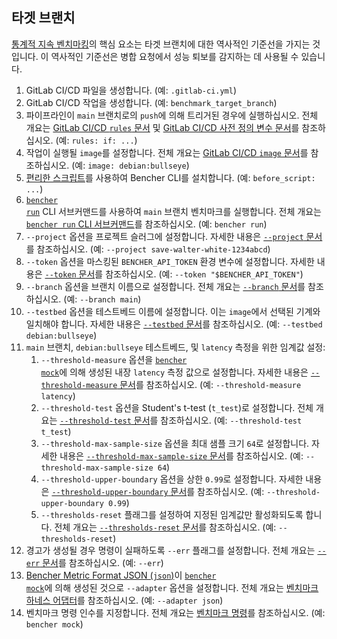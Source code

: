 
## 타겟 브랜치

[통계적 지속 벤치마킹][statistical continuous benchmarking]의 핵심 요소는 타겟 브랜치에 대한 역사적인 기준선을 가지는 것입니다.
이 역사적인 기준선은 병합 요청에서 성능 퇴보를 감지하는 데 사용될 수 있습니다.

<TargetBranchCode />

1. GitLab CI/CD 파일을 생성합니다.
   (예: `.gitlab-ci.yml`)
2. GitLab CI/CD 작업을 생성합니다.
   (예: `benchmark_target_branch`)
3. 파이프라인이 `main` 브랜치로의 `push`에 의해 트리거된 경우에 실행하십시오.
   전체 개요는 [GitLab CI/CD `rules` 문서][gitlab ci cd rules] 및 [GitLab CI/CD 사전 정의 변수 문서][gitlab ci cd redefined variables]를 참조하십시오.
   (예: `rules: if: ...`)
4. 작업이 실행될 `image`를 설정합니다.
   전체 개요는 [GitLab CI/CD `image` 문서][gitlab ci cd image]를 참조하십시오.
   (예: `image: debian:bullseye`)
5. [편리한 스크립트][install bencher cli]를 사용하여 Bencher CLI를 설치합니다.
   (예: `before_script: ...`)
6. <code><a href="/ko/docs/explanation/bencher-run/">bencher run</a></code> CLI 서브커맨드를 사용하여 `main` 브랜치 벤치마크를 실행합니다.
   전체 개요는 [`bencher run` CLI 서브커맨드][bencher run]를 참조하십시오.
   (예: `bencher run`)
7. `--project` 옵션을 프로젝트 슬러그에 설정합니다.
   자세한 내용은 [`--project` 문서][project option]를 참조하십시오.
   (예: `--project save-walter-white-1234abcd`)
8. `--token` 옵션을 마스킹된 `BENCHER_API_TOKEN` 환경 변수에 설정합니다.
   자세한 내용은 [`--token` 문서][token option]를 참조하십시오.
   (예: `--token "$BENCHER_API_TOKEN"`)
9.  `--branch` 옵션을 브랜치 이름으로 설정합니다.
   전체 개요는 [`--branch` 문서][branch option]를 참조하십시오.
   (예: `--branch main`)
10. `--testbed` 옵션을 테스트베드 이름에 설정합니다.
    이는 `image`에서 선택된 기계와 일치해야 합니다.
    자세한 내용은 [`--testbed` 문서][testbed option]를 참조하십시오.
    (예: `--testbed debian:bullseye`)
11. `main` 브랜치, `debian:bullseye` 테스트베드, 및 `latency` 측정을 위한 임계값 설정:
    1. `--threshold-measure` 옵션을 <code><a href="/ko/docs/reference/bencher-metric-format/#bencher-mock">bencher mock</a></code>에 의해 생성된 내장 `latency` 측정 값으로 설정합니다.
    자세한 내용은 [`--threshold-measure` 문서][threshold measure option]를 참조하십시오.
    (예: `--threshold-measure latency`)
    2. `--threshold-test` 옵션을 Student's t-test (`t_test`)로 설정합니다.
    전체 개요는 [`--threshold-test` 문서][threshold test option]를 참조하십시오.
    (예: `--threshold-test t_test`)
    3. `--threshold-max-sample-size` 옵션을 최대 샘플 크기 `64`로 설정합니다.
    자세한 내용은 [`--threshold-max-sample-size` 문서][threshold max sample size]를 참조하십시오.
    (예: `--threshold-max-sample-size 64`)
    4. `--threshold-upper-boundary` 옵션을 상한 `0.99`로 설정합니다.
    자세한 내용은 [`--threshold-upper-boundary` 문서][threshold upper boundary]를 참조하십시오.
    (예: `--threshold-upper-boundary 0.99`)
    5. `--thresholds-reset` 플래그를 설정하여 지정된 임계값만 활성화되도록 합니다.
    전체 개요는 [`--thresholds-reset` 문서][thresholds reset]를 참조하십시오.
    (예: `--thresholds-reset`)
12. 경고가 생성될 경우 명령이 실패하도록 `--err` 플래그를 설정합니다.
    전체 개요는 [`--err` 문서][alert err]를 참조하십시오.
    (예: `--err`)
13. [Bencher Metric Format JSON (`json`)][bmf]이 <code><a href="/ko/docs/reference/bencher-metric-format/#bencher-mock">bencher mock</a></code>에 의해 생성된 것으로 `--adapter` 옵션을 설정합니다.
    전체 개요는 [벤치마크 하네스 어댑터][adapter json]를 참조하십시오.
    (예: `--adapter json`)
14. 벤치마크 명령 인수를 지정합니다.
    전체 개요는 [벤치마크 명령][command argument]를 참조하십시오.
    (예: `bencher mock`)

[gitlab ci cd rules]: https://docs.gitlab.com/ee/ci/jobs/job_control.html#common-if-clauses-for-rules
[gitlab ci cd redefined variables]: https://docs.gitlab.com/ee/ci/variables/predefined_variables.html
[gitlab ci cd image]: https://docs.gitlab.com/ee/ci/yaml/index.html#image

[statistical continuous benchmarking]: /ko/docs/how-to/track-benchmarks/#statistical-continuous-benchmarking
[install bencher cli]: /ko/docs/how-to/install-cli/#install-cli-with-script
[bencher run]: /ko/docs/explanation/bencher-run/
[project option]: /ko/docs/explanation/bencher-run/#--project-project
[token option]: /ko/docs/explanation/bencher-run/#--token-token
[branch option]: /ko/docs/explanation/branch-selection/#--branch-branch
[testbed option]: /ko/docs/explanation/bencher-run/#--testbed-testbed
[threshold measure option]: /ko/docs/explanation/thresholds/#--threshold-measure-measure
[threshold test option]: /ko/docs/explanation/thresholds/#--threshold-test-test
[threshold max sample size]: /ko/docs/explanation/thresholds/#--threshold-max-sample-size-size
[threshold upper boundary]: /ko/docs/explanation/thresholds/#--threshold-upper-boundary-boundary
[thresholds reset]: /ko/docs/explanation/thresholds/#--thresholds-reset
[alert err]: /ko/docs/explanation/thresholds/#--err
[bmf]: /ko/docs/reference/bencher-metric-format/
[adapter json]: /ko/docs/explanation/adapters/#-json
[command argument]: /ko/docs/explanation/bencher-run/#benchmark-command